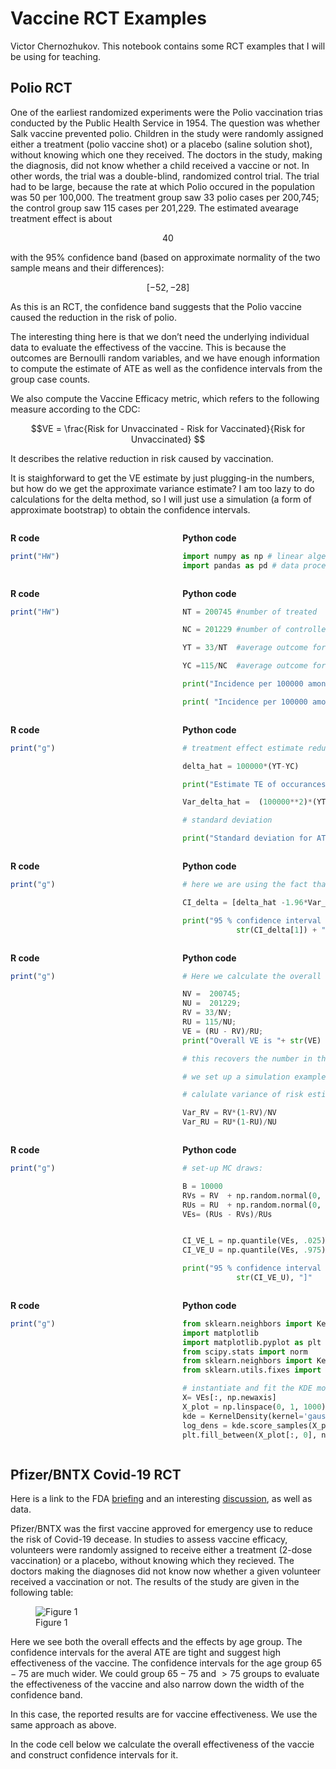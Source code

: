 # Vaccine RCT Examples

Victor Chernozhukov. This notebook contains some RCT examples that I will be using for teaching.

## Polio RCT

One of the earliest randomized experiments were the Polio vaccination trias conducted by the Public Health Service in 1954. The question was whether Salk vaccine prevented polio. Children in the study were randomly assigned either a treatment (polio vaccine shot) or a placebo (saline solution shot), without knowing which one they received. The doctors in the study, making the diagnosis, did not know whether a child received a vaccine or not. In other words, the trial was a double-blind, randomized control trial. The trial had to be large, because the rate at which Polio occured in the population was 50 per 100,000. The treatment group saw 33 polio cases per 200,745; the control group saw 115 cases per 201,229. The estimated avearage treatment effect is about

$$40$$

with the 95% confidence band (based on approximate normality of the two sample means and their differences):

$$[-52,-28]$$

As this is an RCT, the confidence band suggests that the Polio vaccine caused the reduction in the risk of polio.

The interesting thing here is that we don't need the underlying individual data to evaluate the effectivess of the vaccine. This is because the outcomes are Bernoulli random variables, and we have enough information to compute the estimate of ATE as well as the confidence intervals from the group case counts.

We also compute the Vaccine Efficacy metric, which refers to the following measure according to the CDC:

$$VE = \frac{Risk for Unvaccinated - Risk for Vaccinated}{Risk for Unvaccinated} $$

It describes the relative reduction in risk caused by vaccination.

It is staighforward to get the VE estimate by just plugging-in the numbers, but how do we get the approximate variance estimate? I am too lazy to do calculations for the delta method, so I will just use a simulation (a form of approximate bootstrap) to obtain the confidence intervals.

:::::: {.columns}
::: {.column width="49.5%" data-latex="{0.48\textwidth}"}
**R code**
```r
print("HW")
```

:::
::: {.column width="1%" data-latex="{0.04\textwidth}"}
\ 
<!-- an empty Div (with a white space), serving as
a column separator -->
:::
:::::: {.column width="49.5%" data-latex="{0.48\textwidth}"}

**Python code**

```python
import numpy as np # linear algebra
import pandas as pd # data processing, CSV file I/O (e.g. pd.read_csv)
```

:::
::::::

:::::: {.columns}
::: {.column width="49.5%" data-latex="{0.48\textwidth}"}
**R code**
```r
print("HW")
```

:::
::: {.column width="1%" data-latex="{0.04\textwidth}"}
\ 
<!-- an empty Div (with a white space), serving as
a column separator -->
:::
:::::: {.column width="49.5%" data-latex="{0.48\textwidth}"}

**Python code**

```python
NT = 200745 #number of treated

NC = 201229 #number of controlled

YT = 33/NT  #average outcome for treated

YC =115/NC  #average outcome for controlled

print("Incidence per 100000 among treated:" + str(YT*100000))

print( "Incidence per 100000 among controlled:"+ str(YC*100000))

```

:::
::::::

:::::: {.columns}
::: {.column width="49.5%" data-latex="{0.48\textwidth}"}
**R code**
```r
print("g")
```

:::
::: {.column width="1%" data-latex="{0.04\textwidth}"}
\ 
<!-- an empty Div (with a white space), serving as
a column separator -->
:::
:::::: {.column width="49.5%" data-latex="{0.48\textwidth}"}

**Python code**

```python
# treatment effect estimate reduction in incidence  per 100000 people

delta_hat = 100000*(YT-YC)

print("Estimate TE of occurances per 100,000 " + str(100000*(YT-YC)))

Var_delta_hat =  (100000**2)*(YT*(1-YT)/NT +  YC*(1-YC)/NC)

# standard deviation

print("Standard deviation for ATE"+ str(Var_delta_hat**.5))
```

:::
::::::

:::::: {.columns}
::: {.column width="49.5%" data-latex="{0.48\textwidth}"}
**R code**
```r
print("g")
```

:::
::: {.column width="1%" data-latex="{0.04\textwidth}"}
\ 
<!-- an empty Div (with a white space), serving as
a column separator -->
:::
:::::: {.column width="49.5%" data-latex="{0.48\textwidth}"}

**Python code**

```python
# here we are using the fact that outcomes are Bernoulli 

CI_delta = [delta_hat -1.96*Var_delta_hat**.5, delta_hat +1.96*Var_delta_hat**.5]

print("95 % confidence interval is [" + str(CI_delta[0]) + ","+ 
            str(CI_delta[1]) + "]"   )
```

:::
::::::

:::::: {.columns}
::: {.column width="49.5%" data-latex="{0.48\textwidth}"}
**R code**
```r
print("g")
```

:::
::: {.column width="1%" data-latex="{0.04\textwidth}"}
\ 
<!-- an empty Div (with a white space), serving as
a column separator -->
:::
:::::: {.column width="49.5%" data-latex="{0.48\textwidth}"}

**Python code**

```python
# Here we calculate the overall effectiveness of the vaccine and construct confidence intervals for it

NV =  200745;
NU =  201229;
RV = 33/NV;
RU = 115/NU;
VE = (RU - RV)/RU;
print("Overall VE is "+ str(VE) )

# this recovers the number in the table.

# we set up a simulation example.

# calulate variance of risk estimates:

Var_RV = RV*(1-RV)/NV
Var_RU = RU*(1-RU)/NU
```

:::
::::::

:::::: {.columns}
::: {.column width="49.5%" data-latex="{0.48\textwidth}"}
**R code**
```r
print("g")
```

:::
::: {.column width="1%" data-latex="{0.04\textwidth}"}
\ 
<!-- an empty Div (with a white space), serving as
a column separator -->
:::
:::::: {.column width="49.5%" data-latex="{0.48\textwidth}"}

**Python code**

```python
# set-up MC draws:

B = 10000
RVs = RV  + np.random.normal(0, 1, B)*(Var_RV)**.5
RUs = RU  + np.random.normal(0, 1, B)*(Var_RU)**.5
VEs= (RUs - RVs)/RUs


CI_VE_L = np.quantile(VEs, .025)
CI_VE_U = np.quantile(VEs, .975)

print("95 % confidence interval is [" + str(CI_VE_L), ",", 
            str(CI_VE_U), "]"   )
```

:::
::::::


:::::: {.columns}
::: {.column width="49.5%" data-latex="{0.48\textwidth}"}
**R code**
```r
print("g")
```

:::
::: {.column width="1%" data-latex="{0.04\textwidth}"}
\ 
<!-- an empty Div (with a white space), serving as
a column separator -->
:::
:::::: {.column width="49.5%" data-latex="{0.48\textwidth}"}

**Python code**

```python
from sklearn.neighbors import KernelDensity
import matplotlib
import matplotlib.pyplot as plt
from scipy.stats import norm
from sklearn.neighbors import KernelDensity
from sklearn.utils.fixes import parse_version

# instantiate and fit the KDE model
X= VEs[:, np.newaxis]
X_plot = np.linspace(0, 1, 1000)[:, np.newaxis]
kde = KernelDensity(kernel='gaussian', bandwidth=0.02).fit(X)
log_dens = kde.score_samples(X_plot)
plt.fill_between(X_plot[:, 0], np.exp(log_dens))
```

:::
::::::

## Pfizer/BNTX Covid-19 RCT

Here is a link to the FDA [briefing](https://www.fda.gov/media/144245/download) and an interesting [discussion](https://garycornell.com/2020/12/09/statistics-in-the-pfizer-data-how-good-is-the-vaccine/?fbclid=IwAR282lS0Vl3tWmicQDDhIJAQCMO8NIsCXyWbUWwTtPuKcnuJ2v0VWXRDQac), as well as data.

Pfizer/BNTX was the first vaccine approved for emergency use to reduce the risk of Covid-19 decease. In studies to assess vaccine efficacy, volunteers were randomly assigned to receive either a treatment (2-dose vaccination) or a placebo, without knowing which they recieved. The doctors making the diagnoses did not know now whether a given volunteer received a vaccination or not. The results of the study are given in the following table:

![Figure 1](https://lh6.googleusercontent.com/oiO6gYom1UZyrOhgpFx2iq8ike979u3805JHiVygP-Efh1Yaz2ttyPcgWKlT1AqHDM4v46th3EPIkOvRLyXA0fNUloPL-mL9eOFmSAzfbNOHyCZSQ0DyzMhcFUtQuZ520R5Qd2lj)

Here we see both the overall effects and the effects by age group. The confidence intervals for the averal ATE are tight and suggest high effectiveness of the vaccine. The confidence intervals for the age group $65-75$ are much wider. We could group $65-75$ and $>75$ groups to evaluate the effectiveness of the vaccine and also narrow down the width of the confidence band.

In this case, the reported results are for vaccine effectiveness. We use the same approach as above.

In the code cell below we calculate the overall effectiveness of the vaccie and construct confidence intervals for it.